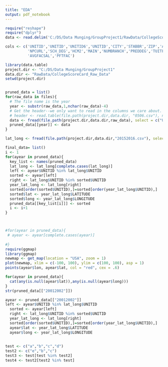 ```yaml
---
title: "EDA"
output: pdf_notebook
---
```


```r
require("reshape")
require("dplyr")
data <- read.delim('C:/DS/Data Munging/GroupProject1/RawData/CollegeScorecard_Raw_Data/MERGED2005_06_PP.csv', header = TRUE, na.strings = c("NULL","PrivacySuppressed", "NA"), sep = ",")

cols <- c('UNITID','UNITID','UNITID6','UNITID','CITY','STABBR','ZIP','ACCREDAGENCY','INSTURL',
          'NPCURL','SCH_DEG','HCM2','MAIN','NUMBRANCH','PREDDEG','TUITFTE','INEXPFTE',
          'AVGFACSAL','PFTFAC')
```

```r
library(data.table)
project.dir <- "C:/DS/Data Munging/GroupProject1"
data.dir <- "RawData/CollegeScoreCard_Raw_Data"
setwd(project.dir)


pruned_data = list()
for(raw_data in files){
  # The file name is the year
  year <- substr(raw_data,1,nchar(raw_data)-4)
  # Get the header--we only want to read in the columns we care about.
  # header <- read.table(file.path(project.dir,data.dir, "0506.csv"), nrows = 1, header = FALSE, sep =',', stringsAsFactors = FALSE)
  data <- fread(file.path(project.dir,data.dir,raw_data), select = c("UNITID","PFTFAC","INEXPFTE","TUITFTE"))
  pruned_data[[year]] <- data
}

lat_long <- fread(file.path(project.dir,data.dir,"20152016.csv"), select = c("UNITID","LATITUDE","LONGITUDE"))

final_data= list()
i <- 1
for(ayear in pruned_data){
  key_list <- names(pruned_data)
  lat_long <- lat_long[complete.cases(lat_long)]
  left <- ayear$UNITID %in% lat_long$UNITID
  sorted <- ayear[left]
  right <- lat_long$UNITID %in% sorted$UNITID
  year_lat_long <- lat_long[right]
  sorted[order(sorted$UNITID),]=sorted[order(year_lat_long$UNITID),]
  sorted$lat <- year_lat_long$LATITUDE
  sorted$long <- year_lat_long$LONGITUDE
  pruned_data[[key_list[i]]] <- sorted
  i <- i+1
}



#for(ayear in pruned_data){
 # ayear <- ayear[complete.cases(ayear)]
  
#}
require(ggmap)
library(ggmap)
newmap <- get_map(location = "USA", zoom = 1)
plot(newmap, xlim = c(-100, 100), ylim = c(100, 100), asp = 1)
points(ayear$lon, ayear$lat, col = "red", cex = .6)

for(ayear in pruned_data){
  cat(any(is.null(ayear$lat)),any(is.null(ayear$long)))
}
str(pruned_data[["20012002"]])

```


```r
ayear <- pruned_data[["20012002"]]
left <- ayear$UNITID %in% lat_long$UNITID
  sorted <- ayear[left]
  right <- lat_long$UNITID %in% sorted$UNITID
  year_lat_long <- lat_long[right]
  sorted[order(sorted$UNITID),]=sorted[order(year_lat_long$UNITID),]
  ayear$lat <- year_lat_long$LATITUDE
  ayear$long <- year_lat_long$LONGITUDE
  
  
test <- c("a","b","c","d")
test2 <- c("e","b","c")
test3 <- test[test %in% test2]
test4 <- test2[test2 %in% test]
```




